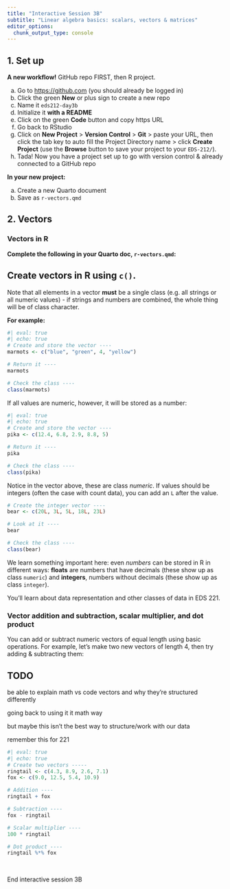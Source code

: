 ```yaml
---
title: "Interactive Session 3B"
subtitle: "Linear algebra basics: scalars, vectors & matrices"
editor_options: 
  chunk_output_type: console
---
```


## 1. Set up

**A new workflow!** GitHub repo FIRST, then R project. 

a. Go to <https://github.com> (you should already be logged in)
b. Click the green **New** or plus sign to create a new repo
c. Name it `eds212-day3b`
d. Initialize it **with a README**
e. Click on the green **Code** button and copy https URL
f. Go back to RStudio
g. Click on **New Project** > **Version Control** > **Git** > paste your URL, then click the tab key to auto fill the Project Directory name > click **Create Project** (use the **Browse** button to save your project to your `EDS-212/`).
h. Tada! Now you have a project set up to go with version control & already connected to a GitHub repo 

**In your new project:** 

a. Create a new Quarto document
b. Save as `r-vectors.qmd`

## 2. Vectors

### Vectors in R

**Complete the following in your Quarto doc, `r-vectors.qmd`:**

::: {.callout-tip}
## Create vectors in R using `c()`. 

Note that all elements in a vector **must** be a single class (e.g. all strings or all numeric values) - if strings and numbers are combined, the whole thing will be of class character. 
:::

**For example:** 

```r
#| eval: true
#| echo: true
# Create and store the vector ----
marmots <- c("blue", "green", 4, "yellow")

# Return it ----
marmots

# Check the class ----
class(marmots)
```

If all values are numeric, however, it will be stored as a number:

```r
#| eval: true
#| echo: true
# Create and store the vector ----
pika <- c(12.4, 6.8, 2.9, 8.8, 5)

# Return it ----
pika

# Check the class ----
class(pika)
```

Notice in the vector above, these are class *numeric*. If values should be integers (often the case with count data), you can add an `L` after the value.

```r
# Create the integer vector ----
bear <- c(20L, 3L, 5L, 18L, 23L)

# Look at it ----
bear

# Check the class ----
class(bear) 
```

We learn something important here: even *numbers* can be stored in R in different ways: **floats** are numbers that have decimals (these show up as class `numeric`) and **integers**, numbers without decimals (these show up as class `integer`). 

You'll learn about data representation and other classes of data in EDS 221.

### Vector addition and subtraction, scalar multiplier, and dot product

You can add or subtract numeric vectors of equal length using basic operations. For example, let's make two new vectors of length 4, then try adding & subtracting them: 


::: {.callout-important}
## TODO 

be able to explain math vs code vectors and why they're structured differently

going back to using it it math way

but maybe this isn't the best way to structure/work with our data 

remember this for 221
:::

```r
#| eval: true
#| echo: true
# Create two vectors -----
ringtail <- c(4.3, 8.9, 2.6, 7.1)
fox <- c(9.0, 12.5, 5.4, 10.9)

# Addition ----
ringtail + fox

# Subtraction ----
fox - ringtail

# Scalar multiplier ----
100 * ringtail

# Dot product ----
ringtail %*% fox
```

<!-- ::: {.callout-important} -->
<!-- ## Sam TODO -->
<!-- Move following content to day 4? -->
<!-- ::: -->

<!-- ## III. Matrices -->

<!-- ### i. Matrices in R -->

<!-- A matrix contains data of a single class (usually numbers). Which means that we can think of the contents of a matrix as a single sequence of values, that are constrained (wrapped) to the specified dimensions of the matrix. -->

<!-- **For example**, let's say we have 10 values:  -->

<!-- ```{r} -->
<!-- #| eval: true -->
<!-- #| echo: true -->
<!-- # Make a sequence of values from 1 - 10 ---- -->
<!-- my_values <- seq(from = 1, to = 10) -->

<!-- # Look at it (always) ---- -->
<!-- my_values -->
<!-- ``` -->

<!-- Now, we can convert this into a matrix by letting R know how many rows these values should be "wrapped" into (the default is to populate by **column**...see documentation, and *always* look at what you've created): -->

<!-- ```{r} -->
<!-- #| eval: true -->
<!-- #| echo: true -->
<!-- # Convert to matrix ---- -->
<!-- my_matrix <- matrix(data = my_values, nrow = 2, ncol = 5, byrow = TRUE) -->

<!-- # Check it out! ---- -->
<!-- my_matrix -->
<!-- ``` -->

<!-- Try some other variations to make a matrix from `my_values` to test it out. What happens if you don't have enough elements in the matrix to contain your vector? What happens if your matrix has *more* elements than your vector?  -->

<!-- **For example:** -->

<!-- ```{r} -->
<!-- #| eval: true -->
<!-- #| echo: true -->
<!-- matrix(data = my_values, nrow = 3, ncol = 4, byrow = TRUE) -->
<!-- ``` -->

<!-- So...**always, always, always** look at what you've created.  -->

<!-- ### ii. Scalar multiplication, addition and subtraction -->

<!-- Scalar multiplication of a matrix is straightforward: just use the multiply operator (*):  -->

<!-- ```{r} -->
<!-- #| eval: true -->
<!-- #| echo: true -->
<!-- 4 * my_matrix -->
<!-- ``` -->

<!-- Addition/subtraction requires matrices of the same dimension. Let's make another 2x5 matrix: -->

<!-- ```{r} -->
<!-- #| eval: true -->
<!-- #| echo: true -->
<!-- my_values2 <- seq(from = 21, to = 30) -->
<!-- my_matrix2 <- matrix(my_values2, nrow = 2, byrow = TRUE) -->

<!-- # Check it out ---- -->
<!-- my_matrix2 -->
<!-- ``` -->

<!-- Add the two matrices: -->

<!-- ```{r} -->
<!-- #| eval: true -->
<!-- #| echo: true -->
<!-- my_matrix + my_matrix2 -->
<!-- ``` -->

<!-- Similarly for subtraction: -->

<!-- ```{r} -->
<!-- #| eval: true -->
<!-- #| echo: true -->
<!-- my_matrix2 - my_matrix -->
<!-- ``` -->

<!-- ### iii. Matrix multiplication -->

<!-- As we saw in lecture, matrix multiplication is a bit more complicated (dot products of rows by columns become elements in the resulting matrix). Here's a reminder:  -->

<!-- ```{r} -->
<!-- #| eval: true  -->
<!-- #| echo: false -->
<!-- #| fig-align: "center" -->
<!-- #| out-width: "80%"  -->
<!-- knitr::include_graphics("images/matrix-multiplication.png") -->
<!-- ``` -->

<!-- We multiply matrices in R using the same operator as the dot product for vectors: `%*%` -->

<!-- **For example:** -->

<!-- ```{r} -->
<!-- #| eval: true  -->
<!-- #| echo: true -->
<!-- # Make a couple of 2x2 matrices ---- -->
<!-- cats <- matrix(data = c(0,4,3,1), nrow = 2, byrow = TRUE) -->
<!-- dogs <- matrix(data = c(6,-3,0,2), nrow = 2, byrow = TRUE) -->

<!-- # Look at them ---- -->
<!-- cats -->
<!-- dogs -->

<!-- # Matrix multiplication ---- -->
<!-- cats %*% dogs -->
<!-- ``` -->

<!-- Confirm that this is correct by doing the matrix multiplication by hand. -->

<!-- ::: {.callout-important} -->
<!-- ## SAM TODO:  -->
<!-- practice doing this by hand -->
<!-- ::: -->

<br>

::: {.center-text .body-text-xl .teal-text}
End interactive session 3B
:::


